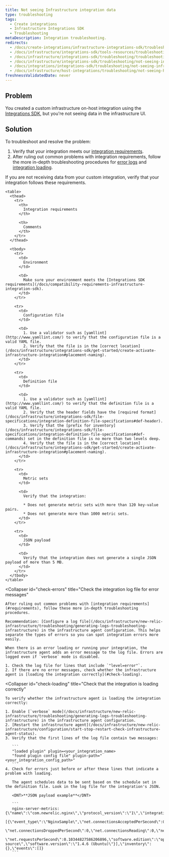 ```yaml
---
title: Not seeing Infrastructure integration data
type: troubleshooting
tags:
  - Create integrations
  - Infrastructure Integrations SDK
  - Troubleshooting
metaDescription: Integration troubleshooting.
redirects:
  - /docs/create-integrations/infrastructure-integrations-sdk/troubleshooting/not-seeing-infrastructure-integration-data
  - /docs/infrastructure/integrations-sdk/tools-resources/troubleshooting-not-seeing-integration-data
  - /docs/infrastructure/integrations-sdk/troubleshooting/troubleshooting-not-seeing-integration-data
  - /docs/infrastructure/integrations-sdk/troubleshooting/not-seeing-infrastructure-integration-data
  - /docs/integrations/integrations-sdk/troubleshooting/not-seeing-infrastructure-integration-data
  - /docs/infrastructure/host-integrations/troubleshooting/not-seeing-host-integration-data/
freshnessValidatedDate: never
---
```


## Problem

You created a custom infrastructure on-host integration using the [Integrations SDK](/docs/integrations/integrations-sdk/getting-started/introduction-infrastructure-integrations-sdk), but you're not seeing data in the infrastructure UI.

## Solution

To troubleshoot and resolve the problem:

1. Verify that your integration meets our [integration requirements](#requirements).
2. After ruling out common problems with integration requirements, follow the more in-depth troubleshooting procedures for [error logs](#check-errors) and [integration loading](#check-loading).

<CollapserGroup>
  <Collapser
    id="requirements"
    title="Troubleshoot integration requirements"
  >
    If you are not receiving data from your custom integration, verify that your integration follows these requirements.

    <table>
      <thead>
        <tr>
          <th>
            Integration requirements
          </th>

          <th>
            Comments
          </th>
        </tr>
      </thead>

      <tbody>
        <tr>
          <td>
            Environment
          </td>

          <td>
            Make sure your environment meets the [Integrations SDK requirements](/docs/compatibility-requirements-infrastructure-integration-sdk).
          </td>
        </tr>

        <tr>
          <td>
            Configuration file
          </td>

          <td>
            1. Use a validator such as [yamllint](http://www.yamllint.com/) to verify that the configuration file is a valid YAML file.
            2. Verify that the file is in the [correct location](/docs/infrastructure/integrations-sdk/get-started/create-activate-infrastructure-integration#placement-naming).
          </td>
        </tr>

        <tr>
          <td>
            Definition file
          </td>

          <td>
            1. Use a validator such as [yamllint](http://www.yamllint.com/) to verify that the definition file is a valid YAML file.
            2. Verify that the header fields have the [required format](/docs/infrastructure/integrations-sdk/file-specifications/integration-definition-file-specifications#def-header).
            3. Verify that the [prefix for inventory](/docs/infrastructure/integrations-sdk/file-specifications/integration-definition-file-specifications#def-commands) set in the definition file is no more than two levels deep.
            4. Verify that the file is in the [correct location](/docs/infrastructure/integrations-sdk/get-started/create-activate-infrastructure-integration#placement-naming).
          </td>
        </tr>

        <tr>
          <td>
            Metric sets
          </td>

          <td>
            Verify that the integration:

            * Does not generate metric sets with more than 120 key-value pairs.
            * Does not generate more than 1000 metric sets.
          </td>
        </tr>

        <tr>
          <td>
            JSON payload
          </td>

          <td>
            Verify that the integration does not generate a single JSON payload of more than 5 MB.
          </td>
        </tr>
      </tbody>
    </table>
  </Collapser>

  <Collapser
    id="check-errors"
    title="Check the integration log file for error messages"
  >
    After ruling out common problems with [integration requirements](#requirements), follow these more in-depth troubleshooting procedures.

    Recommendation: [Configure a log file](/docs/infrastructure/new-relic-infrastructure/troubleshooting/generating-logs-troubleshooting-infrastructure) in the infrastructure agent configuration. This helps separate the types of errors so you can spot integration errors more easily.

    When there is an error loading or running your integration, the infrastructure agent adds an error message to the log file. Errors are logged even if `verbose` mode is disabled.

    1. Check the log file for lines that include `"level=error"`.
    2. If there are no error messages, check whether the infrastructure agent is [loading the integration correctly](#check-loading).
  </Collapser>

  <Collapser
    id="check-loading"
    title="Check that the integration is loading correctly"
  >
    To verify whether the infrastructure agent is loading the integration correctly:

    1. Enable [`verbose` mode](/docs/infrastructure/new-relic-infrastructure/troubleshooting/generating-logs-troubleshooting-infrastructure) in the infrastructure agent configuration.
    2. [Restart the infrastructure agent](/docs/infrastructure/new-relic-infrastructure/configuration/start-stop-restart-check-infrastructure-agent-status).
    3. Verify that the first lines of the log file contain two messages:

       ```
       "loaded plugin" plugin=<your_integration_name>
       "found plugin config file" plugin-path="<your_integration_config_path>"
       ```
    4. Check for errors just before or after these lines that indicate a problem with loading.

       The agent schedules data to be sent based on the schedule set in the definition file. Look in the log file for the integration's JSON.

       <DNT>**JSON payload example**</DNT>

       ```
       nginx-server-metrics: {\"name\":\"com.newrelic.nginx\",\"protocol_version\":\"1\",\"integration_version\":\"0.5.0\",\"metrics\":
       [{\"event_type\":\"NginxSample\",\"net.connectionsAcceptedPerSecond\":0.10344827586206896,\"net.connectionsActive\":1,
       \"net.connectionsDroppedPerSecond\":0,\"net.connectionsReading\":0,\"net.connectionsWaiting\":0,\"net.connectionsWriting\":1,
       \"net.requestsPerSecond\":0.10344827586206896,\"software.edition\":\"open source\",\"software.version\":\"1.4.6 (Ubuntu)\"}],\"inventory\":{},\"events\":[]}
       ```
  </Collapser>
</CollapserGroup>

